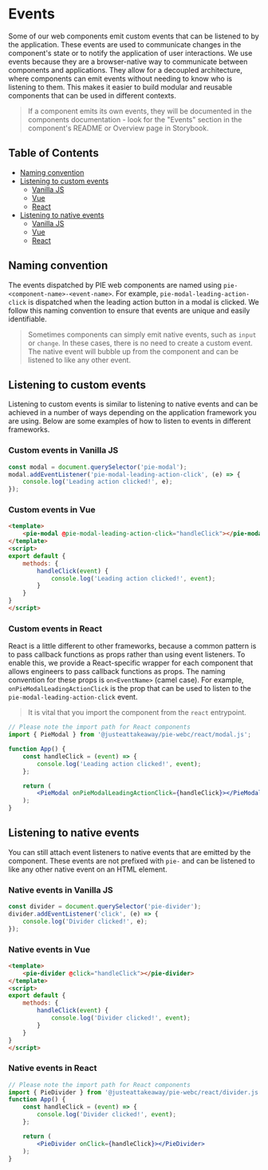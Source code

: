 
<Meta title="Introduction/Events" />

# Events
Some of our web components emit custom events that can be listened to by the application. These events are used to communicate changes in the component's state or to notify the application of user interactions.
We use events because they are a browser-native way to communicate between components and applications. They allow for a decoupled architecture, where components can emit events without needing to know who is listening to them.
This makes it easier to build modular and reusable components that can be used in different contexts.

> If a component emits its own events, they will be documented in the components documentation - look for the "Events" section in the component's README or Overview page in Storybook.

## Table of Contents

- [Naming convention](#naming-convention)
- [Listening to custom events](#listening-to-custom-events)
    - [Vanilla JS](#custom-events-in-vanilla-js)
    - [Vue](#custom-events-in-vue)
    - [React](#custom-events-in-react)
- [Listening to native events](#listening-to-native-events)
    - [Vanilla JS](#native-events-in-vanilla-js)
    - [Vue](#native-events-in-vue)
    - [React](#native-events-in-react)

## Naming convention
The events dispatched by PIE web components are named using `pie-<component-name>-<event-name>`. For example, `pie-modal-leading-action-click` is dispatched when the leading action button in a modal is clicked.
We follow this naming convention to ensure that events are unique and easily identifiable.

> Sometimes components can simply emit native events, such as `input` or `change`. In these cases, there is no need to create a custom event. The native event will bubble up from the component and can be listened to like any other event.

## Listening to custom events
Listening to custom events is similar to listening to native events and can be achieved in a number of ways depending on the application framework you are using. Below are some examples of how to listen to events in different frameworks.

### Custom events in Vanilla JS
```js
const modal = document.querySelector('pie-modal');
modal.addEventListener('pie-modal-leading-action-click', (e) => {
    console.log('Leading action clicked!', e);
});
```
### Custom events in Vue
```html
<template>
    <pie-modal @pie-modal-leading-action-click="handleClick"></pie-modal>
</template>
<script>
export default {
    methods: {
        handleClick(event) {
            console.log('Leading action clicked!', event);
        }
    }
}
</script>
```

### Custom events in React

React is a little different to other frameworks, because a common pattern is to pass callback functions as props rather than using event listeners.
To enable this, we provide a React-specific wrapper for each component that allows engineers to pass callback functions as props.
The naming convention for these props is `on<EventName>` (camel case). For example, `onPieModalLeadingActionClick` is the prop that can be used to listen to the `pie-modal-leading-action-click` event.

> It is vital that you import the component from the `react` entrypoint.

```jsx
// Please note the import path for React components
import { PieModal } from '@justeattakeaway/pie-webc/react/modal.js';

function App() {
    const handleClick = (event) => {
        console.log('Leading action clicked!', event);
    };

    return (
        <PieModal onPieModalLeadingActionClick={handleClick}></PieModal>
    );
}
```
## Listening to native events
You can still attach event listeners to native events that are emitted by the component. These events are not prefixed with `pie-` and can be listened to like any other native event on an HTML element.

### Native events in Vanilla JS

```js
const divider = document.querySelector('pie-divider');
divider.addEventListener('click', (e) => {
    console.log('Divider clicked!', e);
});
```

### Native events in Vue

```html
<template>
    <pie-divider @click="handleClick"></pie-divider>
</template>
<script>
export default {
    methods: {
        handleClick(event) {
            console.log('Divider clicked!', event);
        }
    }
}
</script>
```

### Native events in React
```jsx
// Please note the import path for React components
import { PieDivider } from '@justeattakeaway/pie-webc/react/divider.js';
function App() {
    const handleClick = (event) => {
        console.log('Divider clicked!', event);
    };

    return (
        <PieDivider onClick={handleClick}></PieDivider>
    );
}
```
